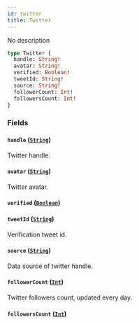 ```yaml
---
id: twitter
title: Twitter
---
```


No description

```graphql
type Twitter {
  handle: String!
  avatar: String!
  verified: Boolean!
  tweetId: String!
  source: String!
  followerCount: Int!
  followersCount: Int!
}
```

### Fields

#### `handle` ([`String`](/V1/cyberconnect-api/reference/scalars/string))

Twitter handle.

#### `avatar` ([`String`](/V1/cyberconnect-api/reference/scalars/string))

Twitter avatar.

#### `verified` ([`Boolean`](/V1/cyberconnect-api/reference/scalars/boolean))

#### `tweetId` ([`String`](/V1/cyberconnect-api/reference/scalars/string))

Verification tweet id.

#### `source` ([`String`](/V1/cyberconnect-api/reference/scalars/string))

Data source of twitter handle.

#### `followerCount` ([`Int`](/V1/cyberconnect-api/reference/scalars/int))

Twitter followers count, updated every day.

#### `followersCount` ([`Int`](/V1/cyberconnect-api/reference/scalars/int))
